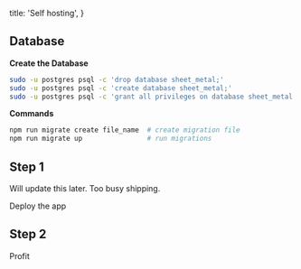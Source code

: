   title: 'Self hosting',
}

## Database

**Create the Database**

```sh
sudo -u postgres psql -c 'drop database sheet_metal;'
sudo -u postgres psql -c 'create database sheet_metal;'
sudo -u postgres psql -c 'grant all privileges on database sheet_metal to postgres;'
```

**Commands**

```sh
npm run migrate create file_name  # create migration file
npm run migrate up                # run migrations
```

## Step 1

Will update this later. Too busy shipping.

Deploy the app

## Step 2

Profit
